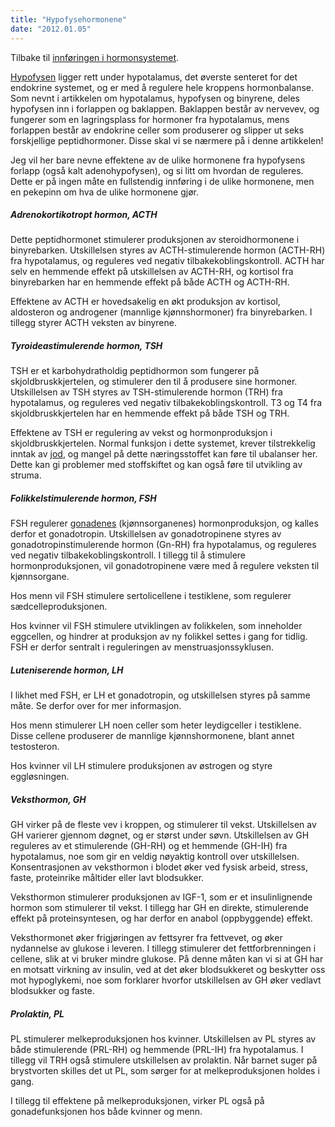 ```yaml
---
title: "Hypofysehormonene"
date: "2012.01.05"
---
```


Tilbake til [innføringen i hormonsystemet](../../hormoner.qmd "En innføring i hormonsystemet").

[Hypofysen](http://www.friskogfunksjonell.no/hypotalamus-hypofysen-og-binyrene/ "Hypotalamus, hypofysen og binyrene") ligger rett under hypotalamus, det øverste senteret for det endokrine systemet, og er med å regulere hele kroppens hormonbalanse. Som nevnt i artikkelen om hypotalamus, hypofysen og binyrene, deles hypofysen inn i forlappen og baklappen. Baklappen består av nervevev, og fungerer som en lagringsplass for hormoner fra hypotalamus, mens forlappen består av endokrine celler som produserer og slipper ut seks forskjellige peptidhormoner. Disse skal vi se nærmere på i denne artikkelen!

Jeg vil her bare nevne effektene av de ulike hormonene fra hypofysens forlapp (også kalt adenohypofysen), og si litt om hvordan de reguleres. Dette er på ingen måte en fullstendig innføring i de ulike hormonene, men en pekepinn om hva de ulike hormonene gjør.

##### Adrenokortikotropt hormon, ACTH

Dette peptidhormonet stimulerer produksjonen av steroidhormonene i binyrebarken. Utskillelsen styres av ACTH-stimulerende hormon (ACTH-RH) fra hypotalamus, og reguleres ved negativ tilbakekoblingskontroll. ACTH har selv en hemmende effekt på utskillelsen av ACTH-RH, og kortisol fra binyrebarken har en hemmende effekt på både ACTH og ACTH-RH.

Effektene av ACTH er hovedsakelig en økt produksjon av kortisol, aldosteron og androgener (mannlige kjønnshormoner) fra binyrebarken. I tillegg styrer ACTH veksten av binyrene.

##### Tyroideastimulerende hormon, TSH

TSH er et karbohydratholdig peptidhormon som fungerer på skjoldbruskkjertelen, og stimulerer den til å produsere sine hormoner. Utskillelsen av TSH styres av TSH-stimulerende hormon (TRH) fra hypotalamus, og reguleres ved negativ tilbakekoblingskontroll. T3 og T4 fra skjoldbruskkjertelen har en hemmende effekt på både TSH og TRH.

Effektene av TSH er regulering av vekst og hormonproduksjon i skjoldbruskkjertelen. Normal funksjon i dette systemet, krever tilstrekkelig inntak av [jod](http://www.friskogfunksjonell.no/jod/ "Jod"), og mangel på dette næringsstoffet kan føre til ubalanser her. Dette kan gi problemer med stoffskiftet og kan også føre til utvikling av struma.

##### Folikkelstimulerende hormon, FSH

FSH regulerer [gonadenes](http://www.friskogfunksjonell.no/ovariene-testiklene-og-morkaken/ "Ovariene, Testiklene og Morkaken") (kjønnsorganenes) hormonproduksjon, og kalles derfor et gonadotropin. Utskillelsen av gonadotropinene styres av gonadotropinstimulerende hormon (Gn-RH) fra hypotalamus, og reguleres ved negativ tilbakekoblingskontroll. I tillegg til å stimulere hormonproduksjonen, vil gonadotropinene være med å regulere veksten til kjønnsorgane.

Hos menn vil FSH stimulere sertolicellene i testiklene, som regulerer sædcelleproduksjonen.

Hos kvinner vil FSH stimulere utviklingen av folikkelen, som inneholder eggcellen, og hindrer at produksjon av ny folikkel settes i gang for tidlig. FSH er derfor sentralt i reguleringen av menstruasjonssyklusen.

##### Luteniserende hormon, LH

I likhet med FSH, er LH et gonadotropin, og utskillelsen styres på samme måte. Se derfor over for mer informasjon.

Hos menn stimulerer LH noen celler som heter leydigceller i testiklene. Disse cellene produserer de mannlige kjønnshormonene, blant annet testosteron.

Hos kvinner vil LH stimulere produksjonen av østrogen og styre eggløsningen.

##### Veksthormon, GH

GH virker på de fleste vev i kroppen, og stimulerer til vekst. Utskillelsen av GH varierer gjennom døgnet, og er størst under søvn. Utskillelsen av GH reguleres av et stimulerende (GH-RH) og et hemmende (GH-IH) fra hypotalamus, noe som gir en veldig nøyaktig kontroll over utskillelsen. Konsentrasjonen av veksthormon i blodet øker ved fysisk arbeid, stress, faste, proteinrike måltider eller lavt blodsukker.

Veksthormon stimulerer produksjonen av IGF-1, som er et insulinlignende hormon som stimulerer til vekst. I tillegg har GH en direkte, stimulerende effekt på proteinsyntesen, og har derfor en anabol (oppbyggende) effekt.

Veksthormonet øker frigjøringen av fettsyrer fra fettvevet, og øker nydannelse av glukose i leveren. I tillegg stimulerer det fettforbrenningen i cellene, slik at vi bruker mindre glukose. På denne måten kan vi si at GH har en motsatt virkning av insulin, ved at det øker blodsukkeret og beskytter oss mot hypoglykemi, noe som forklarer hvorfor utskillelsen av GH øker vedlavt blodsukker og faste.

##### Prolaktin, PL

PL stimulerer melkeproduksjonen hos kvinner. Utskillelsen av PL styres av både stimulerende (PRL-RH) og hemmende (PRL-IH) fra hypotalamus. I tillegg vil TRH også stimulere utskillelsen av prolaktin. Når barnet suger på brystvorten skilles det ut PL, som sørger for at melkeproduksjonen holdes i gang.

I tillegg til effektene på melkeproduksjonen, virker PL også på gonadefunksjonen hos både kvinner og menn.
